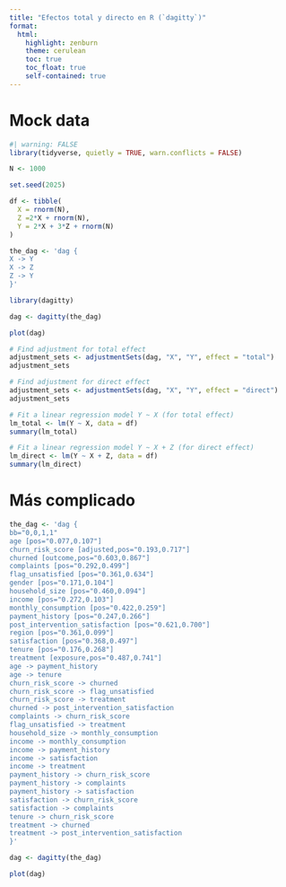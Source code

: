 ```yaml
---
title: "Efectos total y directo en R (`dagitty`)"
format: 
  html:
    highlight: zenburn
    theme: cerulean
    toc: true
    toc_float: true
    self-contained: true
---
```


# Mock data

```r
#| warning: FALSE
library(tidyverse, quietly = TRUE, warn.conflicts = FALSE)

N <- 1000

set.seed(2025)

df <- tibble(
  X = rnorm(N),
  Z =2*X + rnorm(N),
  Y = 2*X + 3*Z + rnorm(N)
)
```

```r
the_dag <- 'dag {
X -> Y
X -> Z
Z -> Y
}'
```

```r
library(dagitty)

dag <- dagitty(the_dag)

plot(dag)
```

```r
# Find adjustment for total effect
adjustment_sets <- adjustmentSets(dag, "X", "Y", effect = "total")
adjustment_sets
```

```r
# Find adjustment for direct effect
adjustment_sets <- adjustmentSets(dag, "X", "Y", effect = "direct")
adjustment_sets
```

```r
# Fit a linear regression model Y ~ X (for total effect)
lm_total <- lm(Y ~ X, data = df)
summary(lm_total)
```

```r
# Fit a linear regression model Y ~ X + Z (for direct effect)
lm_direct <- lm(Y ~ X + Z, data = df)
summary(lm_direct)
```

# Más complicado

```r
the_dag <- 'dag {
bb="0,0,1,1"
age [pos="0.077,0.107"]
churn_risk_score [adjusted,pos="0.193,0.717"]
churned [outcome,pos="0.603,0.867"]
complaints [pos="0.292,0.499"]
flag_unsatisfied [pos="0.361,0.634"]
gender [pos="0.171,0.104"]
household_size [pos="0.460,0.094"]
income [pos="0.272,0.103"]
monthly_consumption [pos="0.422,0.259"]
payment_history [pos="0.247,0.266"]
post_intervention_satisfaction [pos="0.621,0.700"]
region [pos="0.361,0.099"]
satisfaction [pos="0.368,0.497"]
tenure [pos="0.176,0.268"]
treatment [exposure,pos="0.487,0.741"]
age -> payment_history
age -> tenure
churn_risk_score -> churned
churn_risk_score -> flag_unsatisfied
churn_risk_score -> treatment
churned -> post_intervention_satisfaction
complaints -> churn_risk_score
flag_unsatisfied -> treatment
household_size -> monthly_consumption
income -> monthly_consumption
income -> payment_history
income -> satisfaction
income -> treatment
payment_history -> churn_risk_score
payment_history -> complaints
payment_history -> satisfaction
satisfaction -> churn_risk_score
satisfaction -> complaints
tenure -> churn_risk_score
treatment -> churned
treatment -> post_intervention_satisfaction
}'
```

```r
dag <- dagitty(the_dag)

plot(dag)
```